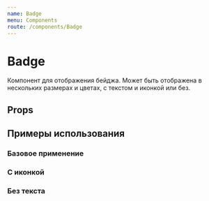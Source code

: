 ```yaml
---
name: Badge
menu: Components
route: /components/Badge
---
```




<ThemeSelect />

# Badge
Компонент для отображения бейджа. Может быть отображена в нескольких размерах и цветах, с текстом и иконкой или без.


## Props
<Props of={Badge} />

## Примеры использования

### Базовое применение
<Playground>
  <ThemeBackground>
    <Badge text="Badge" view="primary" />
  </ThemeBackground>
</Playground>

### С иконкой
<Playground>
  <ThemeBackground>
    <Badge text="Badge" iconName="done" view="primary" />
  </ThemeBackground>
</Playground>

### Без текста
<Playground>
  <ThemeBackground>
    <Badge iconName="done" view="primary" />
  </ThemeBackground>
</Playground>

